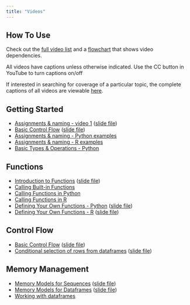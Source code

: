 ```yaml
---
title: "Videos"
---
```

## How To Use

Check out the [full video list](./guide.html) and a [flowchart](https://docs.google.com/drawings/d/1lD1CxMXV6G_83KfyaABuvqY-g2SodAKmKiVu3FFWMo8/edit?usp=sharing) that shows video dependencies.

All videos have captions unless otherwise indicated.  Use the CC button in YouTube to turn captions on/off

If interested in searching for coverage of a particular topic, the complete captions of all videos are viewable [here](https://docs.google.com/document/d/1Aj2NEE8PwzdjAXffKrh6OV3lafPbbTgQUC4FqYzBYcE/edit?usp=sharing).

## Getting Started

- [Assignments & naming - video 1](https://youtu.be/HGzkFGonGD4) ([slide file](gfx/AssignmentsAndNaming.pdf))
- [Basic Control Flow](https://youtu.be/kHIBVxOG2MA) ([slide file](gfx/BasicControlFlow.pdf))
- [Assignments & naming - Python examples](https://youtu.be/jWRvUSBgdik)
- [Assignments & naming - R examples](https://youtu.be/n8rDAk95Eu8)
- [Basic Types & Operations -  Python](https://youtu.be/vjwnt_XVKXQ)

## Functions

- [Introduction to Functions](https://youtu.be/BKoZ0gl8lMo) ([slide file](gfx/Intro-to-Functions.pdf))
- [Calling Built-in Functions](https://youtu.be/EJPIPWC8gm0)
- [Calling Functions in Python](https://youtu.be/GN1fM_OHINE)
- [Calling Functions in R](https://youtu.be/XHjD4OKzbUs)
- [Defining Your Own Functions - Python](https://youtu.be/94-r-UyW1uc) ([slide file](gfx/WritingFunctionsInPython.pdf))
- [Defining Your Own Functions - R](https://youtu.be/g2rZ6-OiBVY) ([slide file](gfx/WritingFunctionsInR.pdf))

## Control Flow

- [Basic Control Flow](https://youtu.be/kHIBVxOG2MA) ([slide file](gfx/BasicControlFlow.pdf))
- [Conditional selection of rows from dataframes](https://youtu.be/oZDEJH3W6EM) ([slide file](gfx/ConditionalRowSelection.pdf))

## Memory Management

- [Memory Models for Sequences](https://youtu.be/AM26uLNwP8A) ([slide file](gfx/SequenceMemoryModels.pdf))
- [Memory Models for Dataframes](https://youtu.be/FJJUc0E8zTs) ([slide file](gfx/MemoryModelsForDataFrames.pdf))
- [Working with dataframes](https://youtu.be/YsVvI8O8b3E)



